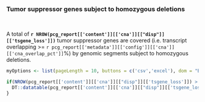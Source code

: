 ### Tumor suppressor genes subject to homozygous deletions
<br>

A total of __`r NROW(pcg_report[['content']][['cna']][["disp"]][['tsgene_loss']])`__ tumor suppressor genes are covered (i.e. transcript overlapping >= `r pcg_report[['metadata']][['config']][['cna']][['cna_overlap_pct']]`%) by genomic segments subject to homozygous deletions.

```r
myOptions <- list(pageLength = 10, buttons = c('csv','excel'), dom = "Bfrtip", scrollCollapse = T)

if(NROW(pcg_report[['content']][['cna']][["disp"]][['tsgene_loss']]) > 0){
  DT::datatable(pcg_report[['content']][['cna']][["disp"]][['tsgene_loss']], options = myOptions, escape=F, extensions = "Responsive")
}
```

<br><br>
